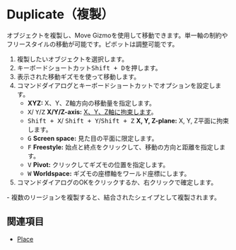 
# Duplicate（複製）

<Reference shortcut="Shift + D" command="Duplicate" button="コマンドバー左" />

オブジェクトを複製し、Move Gizmoを使用して移動できます。単一軸の制約やフリースタイルの移動が可能です。ピボットは調整可能です。

1. 複製したいオブジェクトを選択します。
2. キーボードショートカット<kbd>Shift + D</kbd>を押します。
3. 表示された移動ギズモを使って移動します。
4. コマンドダイアログとキーボードショートカットでオプションを設定します。
   - **XYZ:** X、Y、Z軸方向の移動量を指定します。
   - <kbd>X</kbd>/ <kbd>Y</kbd>/<kbd>Z</kbd> **X/Y/Z-axis:** [X、Y、Z軸に拘束します](./sketching-essentials#constrain-to-an-axis)。
   - <kbd>Shift + X</kbd>/ <kbd>Shift + Y</kbd>/<kbd>Shift + Z</kbd> **X, Y, Z-plane:** X, Y, Z平面に拘束します。
   - <kbd>G</kbd> **Screen space:** 見た目の平面に限定します。
   - <kbd>F</kbd> **Freestyle:** 始点と終点をクリックして、移動の方向と距離を指定します。
   - <kbd>V</kbd> **Pivot:** クリックしてギズモの位置を指定します。
   - <kbd>W</kbd> **Worldspace:** ギズモの座標軸をワールド座標にします。
5. コマンドダイアログのOKをクリックするか、右クリックで確定します。

<Callout type="info">
   - 複数のリージョンを複製すると、結合されたシェイプとして複製されます。
</Callout>

## 関連項目
- [Place](./place)















